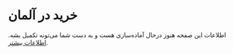 # خرید در آلمان
اطلاعات این صفحه هنوز درحال آماده‌سازی هست و به دست شما می‌تونه تکمیل بشه. [اطلاعات بیشتر](https://github.com/For-Iranians/foriranians.de).
